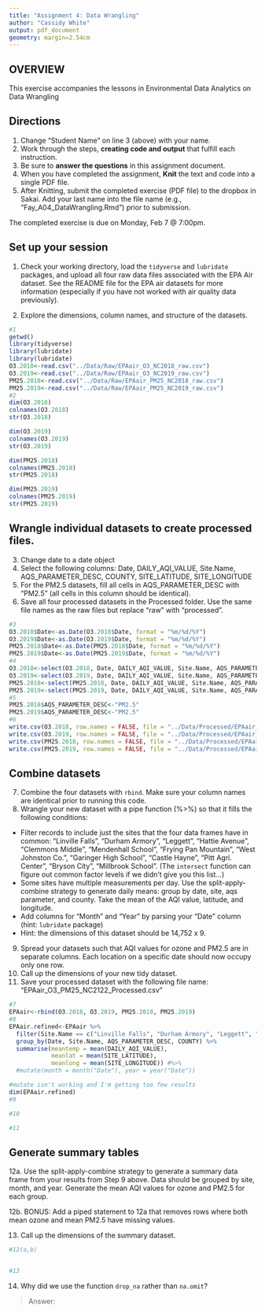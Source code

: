 ```yaml
---
title: "Assignment 4: Data Wrangling"
author: "Cassidy White"
output: pdf_document
geometry: margin=2.54cm
---
```


## OVERVIEW

This exercise accompanies the lessons in Environmental Data Analytics on Data Wrangling 

## Directions
1. Change "Student Name" on line 3 (above) with your name.
2. Work through the steps, **creating code and output** that fulfill each instruction.
3. Be sure to **answer the questions** in this assignment document.
4. When you have completed the assignment, **Knit** the text and code into a single PDF file.
5. After Knitting, submit the completed exercise (PDF file) to the dropbox in Sakai. Add your last name into the file name (e.g., "Fay_A04_DataWrangling.Rmd") prior to submission.

The completed exercise is due on Monday, Feb 7 @ 7:00pm.

## Set up your session 
1. Check your working directory, load the `tidyverse` and `lubridate` packages, and upload all four raw data files associated with the EPA Air dataset. See the README file for the EPA air datasets for more information (especially if you have not worked with air quality data previously). 

2. Explore the dimensions, column names, and structure of the datasets. 

```r
#1
getwd()
library(tidyverse)
library(lubridate)
library(lubridate)
O3.2018<-read.csv("../Data/Raw/EPAair_O3_NC2018_raw.csv")
O3.2019<-read.csv("../Data/Raw/EPAair_O3_NC2019_raw.csv")
PM25.2018<-read.csv("../Data/Raw/EPAair_PM25_NC2018_raw.csv")
PM25.2019<-read.csv("../Data/Raw/EPAair_PM25_NC2019_raw.csv")
#2
dim(O3.2018)
colnames(O3.2018)
str(O3.2018)

dim(O3.2019)
colnames(O3.2019)
str(O3.2019)

dim(PM25.2018)
colnames(PM25.2018)
str(PM25.2018)

dim(PM25.2019)
colnames(PM25.2019)
str(PM25.2019)
```

## Wrangle individual datasets to create processed files.
3. Change date to a date object
4. Select the following columns: Date, DAILY_AQI_VALUE, Site.Name, AQS_PARAMETER_DESC, COUNTY, SITE_LATITUDE, SITE_LONGITUDE
5. For the PM2.5 datasets, fill all cells in AQS_PARAMETER_DESC with "PM2.5" (all cells in this column should be identical).
6. Save all four processed datasets in the Processed folder. Use the same file names as the raw files but replace "raw" with "processed".

```r
#3
O3.2018$Date<-as.Date(O3.2018$Date, format = "%m/%d/%Y")
O3.2019$Date<-as.Date(O3.2019$Date, format = "%m/%d/%Y")
PM25.2018$Date<-as.Date(PM25.2018$Date, format = "%m/%d/%Y")
PM25.2019$Date<-as.Date(PM25.2019$Date, format = "%m/%d/%Y")
#4
O3.2018<-select(O3.2018, Date, DAILY_AQI_VALUE, Site.Name, AQS_PARAMETER_DESC, COUNTY, SITE_LATITUDE, SITE_LONGITUDE)
O3.2019<-select(O3.2019, Date, DAILY_AQI_VALUE, Site.Name, AQS_PARAMETER_DESC, COUNTY, SITE_LATITUDE, SITE_LONGITUDE)
PM25.2018<-select(PM25.2018, Date, DAILY_AQI_VALUE, Site.Name, AQS_PARAMETER_DESC, COUNTY, SITE_LATITUDE, SITE_LONGITUDE)
PM25.2019<-select(PM25.2019, Date, DAILY_AQI_VALUE, Site.Name, AQS_PARAMETER_DESC, COUNTY, SITE_LATITUDE, SITE_LONGITUDE)
#5
PM25.2018$AQS_PARAMETER_DESC<-"PM2.5"
PM25.2019$AQS_PARAMETER_DESC<-"PM2.5"
#6
write.csv(O3.2018, row.names = FALSE, file = "../Data/Processed/EPAair_O3_NC2018.processed.csv")
write.csv(O3.2019, row.names = FALSE, file = "../Data/Processed/EPAair_O3_NC2019.processed.csv")
write.csv(PM25.2018, row.names = FALSE, file = "../Data/Processed/EPAair_PM25_NC2018.processed.csv")
write.csv(PM25.2019, row.names = FALSE, file = "../Data/Processed/EPAair_PM25_NC2019.processed.csv")
```


## Combine datasets
7. Combine the four datasets with `rbind`. Make sure your column names are identical prior to running this code. 
8. Wrangle your new dataset with a pipe function (%>%) so that it fills the following conditions: 

* Filter records to include just the sites that the four data frames have in common: "Linville Falls", "Durham Armory", "Leggett", "Hattie Avenue", "Clemmons Middle", "Mendenhall School", "Frying Pan Mountain", "West Johnston Co.", "Garinger High School", "Castle Hayne", "Pitt Agri. Center", "Bryson City", "Millbrook School". (The `intersect` function can figure out common factor levels if we didn't give you this list...)
* Some sites have multiple measurements per day. Use the split-apply-combine strategy to generate daily means: group by date, site, aqs parameter, and county. Take the mean of the AQI value, latitude, and longitude.
* Add columns for "Month" and "Year" by parsing your "Date" column (hint: `lubridate` package)
* Hint: the dimensions of this dataset should be 14,752 x 9.

9. Spread your datasets such that AQI values for ozone and PM2.5 are in separate columns. Each location on a specific date should now occupy only one row.
10. Call up the dimensions of your new tidy dataset.
11. Save your processed dataset with the following file name: "EPAair_O3_PM25_NC2122_Processed.csv"

```r
#7
EPAair<-rbind(O3.2018, O3.2019, PM25.2018, PM25.2019)
#8
EPAair.refined<-EPAair %>%
  filter(Site.Name == c("Linville Falls", "Durham Armory", "Leggett", "Hattie Avenue", "Clemmons Middle", "Mendenhall School", "Frying Pan Mountain", "West Johnston Co.", "Garinger High School", "Castle Hayne", "Pitt Agri. Center", "Bryson City", "Millbrook School")) %>%
  group_by(Date, Site.Name, AQS_PARAMETER_DESC, COUNTY) %>%
  summarise(meantemp = mean(DAILY_AQI_VALUE),
            meanlat = mean(SITE_LATITUDE),
            meanlong = mean(SITE_LONGITUDE)) #%>%
  #mutate(month = month("Date"), year = year("Date"))

#mutate isn't working and I'm getting too few results
dim(EPAair.refined)
#9

#10

#11

```


## Generate summary tables
12a. Use the split-apply-combine strategy to generate a summary data frame from your results from Step 9 above. Data should be grouped by site, month, and year. Generate the mean AQI values for ozone and PM2.5 for each group. 

12b. BONUS: Add a piped statement to 12a that removes rows where both mean ozone and mean PM2.5 have missing values. 

13. Call up the dimensions of the summary dataset.


```r
#12(a,b)


#13

```

14. Why did we use the function `drop_na` rather than `na.omit`?

> Answer: 
